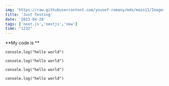 ```yaml
---
img: 'https://raw.githubusercontent.com/yousef-romany/mdx/main11/Images/one.jpg'
title: 'Just Testing'
date: '2023-04-28'
tags: ['next.js','nextjs','new']
time: "1232"
---
```



**My code is **


```
console.log("hello world")
```

```
console.log("hello world")
```

```
console.log("hello world")
```

```
console.log("hello world")
```